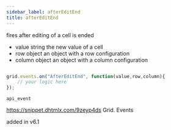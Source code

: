 ```yaml
---
sidebar_label: afterEditEnd
title: afterEditEnd
---
```



          


<Short>
 fires after editing of a cell is ended
	

</Short>



- value			string		the new value of a cell
- row			object		an object with a row configuration
- column		object		an object with a column configuration


~~~js

grid.events.on("AfterEditEnd", function(value,row,column){
	// your logic here
});


~~~
	api_event

<Descr>






</Descr>



https://snippet.dhtmlx.com/9zeyp4ds	Grid. Events	

 added in v6.1

